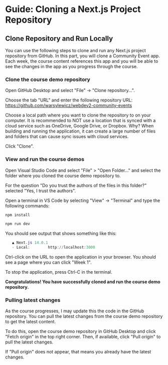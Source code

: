 
# Guide: Cloning a Next.js Project Repository

## Clone Repository and Run Locally

You can use the following steps to clone and run any Next.js project repository from GitHub. In this part, you will clone a Community Event app. Each week, the course content references this app and you will be able to see the changes in the app as you progress through the course.

<Steps>

### Clone the course demo repository

Open GitHub Desktop and select "File" -> "Clone repository...".

Choose the tab "URL" and enter the following repository URL: https://github.com/warsylewicz/webdev2-community-events

Choose a local path where you want to clone the repository to on your computer. It is recommended to NOT use a location that is synced with a cloud service such as OneDrive, Google Drive, or Dropbox. Why? When building and running the application, it can create a large number of files and folders that can cause sync issues with cloud services.

Click "Clone".

### View and run the course demos

Open Visual Studio Code and select "File" > "Open Folder..." and select the folder where you cloned the course demo repository to.

For the question "Do you trust the authors of the files in this folder?" selected "Yes, I trust the authors".

Open a terminal in VS Code by selecting "View" -> "Terminal" and type the following commands:

```PowerShell
npm install

npm run dev
```

You should see output that shows something like this:

```PowerShell
   ▲ Next.js 14.0.1
   - Local:        http://localhost:3000
```

Ctrl-click on the URL to open the application in your browser. You should see a page where you can click "Week 1".

To stop the application, press Ctrl-C in the terminal.

**Congratulations! You have successfully cloned and run the course demo repository.**

### Pulling latest changes

As the course progresses, I may update this the code in the GitHub repository. You can pull the latest changes from the course demo repository to get the latest content.

To do this, open the course demo repository in GitHub Desktop and click "Fetch origin" in the top right corner. Then, if available, click "Pull origin" to pull the latest changes.

If "Pull origin" does not appear, that means you already have the latest changes.

</Steps>
